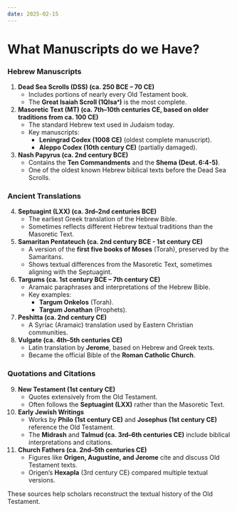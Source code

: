 ```yaml
---
date: 2025-02-15
---
```



# What Manuscripts do we Have?

<CustomImage
  src="/img/Great_Isaiah_Scroll.jpg"
  alt="Great Isaiah Scroll"
  width="1000px"
  caption="The Great Isaiah Scroll, one of the Dead Sea Scrolls, dated to around 350–100 BCE."
  citation="Source: The Israel Museum, Jerusalem"
/>

<DateDisplay date="2025-02-15" />

### **Hebrew Manuscripts**
1. **Dead Sea Scrolls (DSS) (ca. 250 BCE – 70 CE)**
   - Includes portions of nearly every Old Testament book.
   - The **Great Isaiah Scroll (1QIsaᵃ)** is the most complete.
2. **Masoretic Text (MT) (ca. 7th–10th centuries CE, based on older traditions from ca. 100 CE)**
   - The standard Hebrew text used in Judaism today.
   - Key manuscripts:  
     - **Leningrad Codex (1008 CE)** (oldest complete manuscript).  
     - **Aleppo Codex (10th century CE)** (partially damaged).
3. **Nash Papyrus (ca. 2nd century BCE)**
   - Contains the **Ten Commandments** and the **Shema (Deut. 6:4-5)**.
   - One of the oldest known Hebrew biblical texts before the Dead Sea Scrolls.

### **Ancient Translations**
4. **Septuagint (LXX) (ca. 3rd–2nd centuries BCE)**
   - The earliest Greek translation of the Hebrew Bible.
   - Sometimes reflects different Hebrew textual traditions than the Masoretic Text.
5. **Samaritan Pentateuch (ca. 2nd century BCE - 1st century CE)**
   - A version of the **first five books of Moses** (Torah), preserved by the Samaritans.
   - Shows textual differences from the Masoretic Text, sometimes aligning with the Septuagint.
6. **Targums (ca. 1st century BCE – 7th century CE)**
   - Aramaic paraphrases and interpretations of the Hebrew Bible.
   - Key examples:  
     - **Targum Onkelos** (Torah).  
     - **Targum Jonathan** (Prophets).
7. **Peshitta (ca. 2nd century CE)**
   - A Syriac (Aramaic) translation used by Eastern Christian communities.
8. **Vulgate (ca. 4th–5th centuries CE)**
   - Latin translation by **Jerome**, based on Hebrew and Greek texts.
   - Became the official Bible of the **Roman Catholic Church**.

### **Quotations and Citations**
9. **New Testament (1st century CE)**
   - Quotes extensively from the Old Testament.
   - Often follows the **Septuagint (LXX)** rather than the Masoretic Text.
10. **Early Jewish Writings**
    - Works by **Philo (1st century CE)** and **Josephus (1st century CE)** reference the Old Testament.
    - The **Midrash** and **Talmud (ca. 3rd–6th centuries CE)** include biblical interpretations and citations.
11. **Church Fathers (ca. 2nd–5th centuries CE)**
    - Figures like **Origen, Augustine, and Jerome** cite and discuss Old Testament texts.
    - Origen’s **Hexapla** (3rd century CE) compared multiple textual versions.

These sources help scholars reconstruct the textual history of the Old Testament.